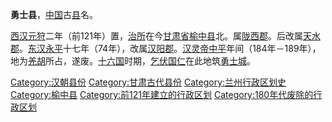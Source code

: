 '''勇士县'''，[[中国|中国]]古[[县|县]]名。

[[西汉|西汉]][[元狩|元狩]]二年（前121年）置，[[治所|治所]]在今[[甘肃省|甘肃省]][[榆中县|榆中县]]北。属[[陇西郡|陇西郡]]。后改属[[天水郡|天水郡]]。[[东汉|东汉]][[永平_(东汉)|永平]]十七年（74年），改属[[汉阳郡_(东汉)|汉阳郡]]。[[汉灵帝|汉灵帝]][[中平|中平]]年间（184年－189年），地为[[羌胡|羌胡]]所占，遂废。[[十六国|十六国]]时期，[[乞伏国仁|乞伏国仁]]在此地筑[[勇士城|勇士城]]。

{{汉朝行政区划小作品}}
[[Category:汉朝县份|Category:汉朝县份]]
[[Category:甘肃古代县份|Category:甘肃古代县份]]
[[Category:兰州行政区划史|Category:兰州行政区划史]]
[[Category:榆中县|Category:榆中县]]
[[Category:前121年建立的行政区划|Category:前121年建立的行政区划]]
[[Category:180年代废除的行政区划|Category:180年代废除的行政区划]]